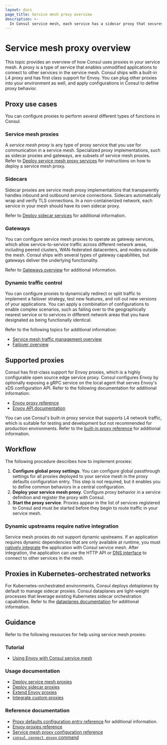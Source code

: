 ```yaml
---
layout: docs
page_title: Service mesh proxy overview
description: >-
  In Consul service mesh, each service has a sidecar proxy that secures connections with other services in the mesh without modifying the underlying application code. You can use the built-in proxy, Envoy, or a custom proxy to handle communication and verify TLS connections.
---
```


# Service mesh proxy overview

This topic provides an overview of how Consul uses proxies in your service mesh. A proxy is a type of service that enables unmodified applications to connect to other services in the service mesh. Consul ships with a built-in L4 proxy and has first class support for Envoy. You can plug other proxies into your environment as well, and apply configurations in Consul to define proxy behavior.

## Proxy use cases

You can configure proxies to perform several different types of functions in Consul.

### Service mesh proxies

A _service mesh proxy_ is any type of proxy service that you use for communication in a service mesh. Specialized proxy implementations, such as sidecar proxies and gateways, are subsets of service mesh proxies. Refer to [Deploy service mesh proxy services](/consul/docs/deploy/service-mesh/deploy-proxy) for instructions on how to deploy a service mesh proxy.

### Sidecars

Sidecar proxies are service mesh proxy implementations that transparently handles inbound and outbound service connections. Sidecars automatically wrap and verify TLS connections. In a non-containerized network, each service in your mesh should have its own sidecar proxy.   

Refer to [Deploy sidecar services](/consul/docs/reference/proxy/sidecar) for additional information.

### Gateways

You can configure service mesh proxies to operate as gateway services, which allow service-to-service traffic across different network areas, including peered clusters, WAN-federated datacenters, and nodes outside the mesh. Consul ships with several types of gateway capabilities, but gateways deliver the underlying functionality.

Refer to [Gateways overview](/consul/docs/connect/gateways) for additional information.

### Dynamic traffic control

You can configure proxies to dynamically redirect or split traffic to implement a failover strategy, test new features, and roll out new versions of your applications. You can apply a combination of configurations to enable complex scenarios, such as failing over to the geographically nearest service or to services in different network areas that you have designated as being functionally identical.     

Refer to the following topics for additional information:

- [Service mesh traffic management overview](/consul/docs/connect/manage-traffic)
- [Failover overview](/consul/docs/connect/manage-traffic/failover)


## Supported proxies

Consul has first-class support for Envoy proxies, which is a highly configurable open source edge service proxy. Consul configures Envoy by optionally exposing a gRPC service on the local agent that serves Envoy's xDS configuration API. Refer to the following documentation for additional information:

- [Envoy proxy reference](/consul/docs/reference/proxy/envoy)
- [Envoy API documentation](https://www.envoyproxy.io/docs/envoy/v1.17.2/api-docs/xds_protocol)
 
You can use Consul's built-in proxy service that supports L4 network traffic, which is suitable for testing and development but not recommended for production environments. Refer to the [built-in proxy reference](/consul/docs/reference/proxy/built-in) for additional information.

## Workflow

The following procedure describes how to implement proxies:

1. **Configure global proxy settings**. You can configure global passthrough settings for all proxies deployed to your service mesh in the proxy defaults configuration entry. This step is not required, but it enables you to define common behaviors in a central configuration.
1. **Deploy your service mesh proxy**. Configure proxy behavior in a service definition and register the proxy with Consul. 
1. **Start the proxy service**. Proxies appear in the list of services registered to Consul and must be started before they begin to route traffic in your service mesh.

### Dynamic upstreams require native integration

Service mesh proxies do not support dynamic upstreams. If an application requires dynamic dependencies that are only available at runtime, you must [natively integrate](/consul/docs/connect/native) the application with Consul service mesh. After integration, the application can use the HTTP API or [DNS interface](/consul/docs/services/discovery/dns-static-lookups#service-mesh-enabled-service-lookups) to connect to other services in the mesh.

## Proxies in Kubernetes-orchestrated networks

For Kubernetes-orchestrated environments, Consul deploys _dataplanes_ by default to manage sidecar proxies. Consul dataplanes are light-weight processes that leverage existing Kubernetes sidecar orchestration capabilities.  Refer to the [dataplanes documentation](/consul/docs/architecture/control-plane/dataplane) for additional information.

## Guidance

Refer to the following resources for help using service mesh proxies:

### Tutorial

- [Using Envoy with Consul service mesh](/consul/tutorials/developer-mesh/service-mesh-with-envoy-proxy)

### Usage documentation

- [Deploy service mesh proxies](/consul/docs/deploy/service-mesh/deploy-proxy) 
- [Deploy sidecar proxies](/consul/docs/reference/proxy/sidecar)
- [Extend Envoy proxies](/consul/docs/reference/proxy/envoy-extensions)
- [Integrate custom proxies](/consul/docs/integrate/proxy)

### Reference documentation

- [Proxy defaults configuration entry reference](/consul/docs/reference/config-entry/proxy-defaults) for additional information. 
- [Envoy proxies reference](/consul/docs/reference/proxy/envoy)
- [Service mesh proxy configuration reference](/consul/docs/reference/proxy/connect-proxy)
- [`consul connect envoy` command](/consul/commands/connect/envoy)

